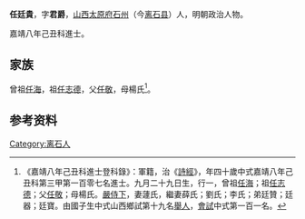 {{明清人物信息框
| 姓名 = 任廷貴
| 原名 =
| 圖片名稱= 
| 圖片大小 =
| 圖片說明 = 
| 最高職務 =
| 國家 = 大明 
| 爵位 =
| 籍貫 = [[山西|山西]][[太原府|太原府]][[石州|石州]]
| 族裔 = 
| 字號 = 
| 諡號 =
| 出生日期 = 九月二十九日
| 出生地點 = 
| 逝世日期 = 卒年不詳 
| 逝世地點 =
| 墓葬 =
| 配偶 = 蘧氏薛氏；劉氏；李氏
| 親屬 = 
| 出身 =
* 嘉靖八年己丑科同進士出身
| 經歷 =
| 著作 = 
}}
'''任廷貴'''{{BD|1490年||？年||}}，字'''君爵'''，[[山西|山西]][[太原府|太原府]][[石州_(北周)|石州]]（今[[离石县|离石县]]）人，明朝政治人物。

嘉靖八年己丑科進士。

== 家族 ==
曾祖[[任海|任海]]，祖[[任志德|任志德]]，父[[任敬|任敬]]，母楊氏<ref>《嘉靖八年己丑科進士登科錄》：軍籍，治《[[詩經|詩經]]》，年四十歲中式嘉靖八年己丑科第三甲第一百零七名進士。九月二十九日生，行一，曾祖[[任海|任海]]；祖[[任志德|任志德]]；父[[任敬|任敬]]；母楊氏。[[嚴侍下|嚴侍下]]，妻蘧氏，繼妻薛氏；劉氏；李氏；弟廷贊；廷器；廷寶。由國子生中式山西鄉試第十九名[[舉人|舉人]]，[[會試|會試]]中式第一百一名。</ref>。

== 参考资料 ==
{{reflist}}

{{嘉靖八年己丑科殿试金榜}}

{{Authority control}}

{{DEFAULTSORT:}}
[[Category:离石人|Category:离石人]]


{{明朝人物小作品}}